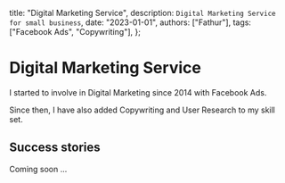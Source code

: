   title: "Digital Marketing Service",
  description: `Digital Marketing Service for small business`,
  date: "2023-01-01",
  authors: ["Fathur"],
  tags: ["Facebook Ads", "Copywriting"],
};

# Digital Marketing Service

I started to involve in Digital Marketing since 2014 with Facebook Ads.

Since then, I have also added Copywriting and User Research to my skill set.

## Success stories

Coming soon ...
